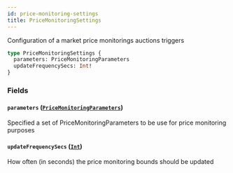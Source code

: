```yaml
---
id: price-monitoring-settings
title: PriceMonitoringSettings
---
```



Configuration of a market price monitorings auctions triggers

```graphql
type PriceMonitoringSettings {
  parameters: PriceMonitoringParameters
  updateFrequencySecs: Int!
}
```


### Fields

#### `parameters` ([`PriceMonitoringParameters`](/docs/mainnet/graphql/objects/price-monitoring-parameters))

Specified a set of PriceMonitoringParameters to be use for price monitoring purposes


#### `updateFrequencySecs` ([`Int`](/docs/mainnet/graphql/scalars/int))

How often (in seconds) the price monitoring bounds should be updated




